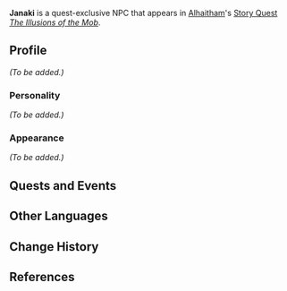 {{Meta
<!-- Remove this template after adding the missing info -->
|missing_NPC_profile  = yes
}}
{{Character Infobox
|type             = Quest NPC
|image            = NPC Janaki.png
|realname         = <!-- Optional, if different from in-game name -->
|deceased         = <!-- Past (for deceased prior to events of the game) or free response -->
|region           = Sumeru
|location         = <!-- Where the character appears, if different from Region -->
|affiliation      = Vahumana
|title            = 

|ancestry         = <!-- Clan/family -->
|father           = 
|mother           = 
|spouse           = 
|sibling          = 
|child            = 
|relative         = 

|voiceEN          = {{w|Lani Minella}}<ref>Twitter: [https://twitter.com/LaniMinella/status/1627539102827696129 EN VA Self Announcement]</ref>
|voiceCN          = 
|voiceJP          = [http://amuleto.jp/talents/watanabechihiro.html Watanabe Chihiro ({{ja|渡辺 千絢}})]<ref name="Watanabe Chihiro">Twitter: [https://twitter.com/w_chihiro00/status/1615708053625790465 JP VA Self Announcement]</ref>
|dialoguereward   = 
}}
'''Janaki''' is a quest-exclusive NPC that appears in [[Alhaitham]]'s [[Story Quest]] ''[[The Illusions of the Mob]]''.
<!--
==Location==
{{subst:#tag:gallery|
NPC Location {{subst:PAGENAME}}.png{{subst:!}}{{subst:PAGENAME}}'s location
NPC Location {{subst:PAGENAME}} Context.png{{subst:!}}Additional context
}}
-->
==Profile==
<!--Detailed story/lore information goes here.-->
''(To be added.)''

===Personality===
''(To be added.)''

===Appearance===
<!--Keep appearance section short and concise. Limit to 2 paragraphs with 3-4 sentences each.-->
''(To be added.)''

==Quests and Events==
{{Quests and Events}}
<!--
==Idle Quotes==
{{Dialogue start}}
: {{DIcon|Idle}} {{Tx}}
:: {{A|VO {{subst:PAGENAME}} 01.ogg}} "{{Tx}}"
{{Dialogue end}}

==Dialogue==
{{Dialogue start}}
:'''{{subst:PAGENAME}}:''' 
:{{DIcon}}
{{Dialogue end}}
<!--
==Event Dialogue==
===Event Name===
{{Dialogue start}}
:'''{{subst:PAGENAME}}:'''
{{Dialogue end}}

==Trivia==
* 
-->
==Other Languages==
{{Other Languages
|default_hidden = 1
|en      = Janaki
|zhs     = 杰娜姬
|zhs_rm  = Jiénàjī
|zht     = 傑娜姬
|zht_rm  = Jiénàjī
|ja      = ジャナキ
|ja_rm   = Janaki
|ko      = 쟈나키
|es      = Yanaki
|fr      = Janaki
|ru      = Джанаки
|th      = Janaki
|vi      = Janaki
|de      = Janaki
|id      = Janaki
|pt      = Janaki
|tr      = Janaki
|it      = Janaki
}}

==Change History==
{{Change History|3.4}}

==References==
{{Reflist}}